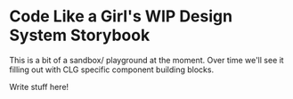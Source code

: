 
<Meta title="Introduction" />

# Code Like a Girl's WIP Design System Storybook

This is a bit of a sandbox/ playground at the moment. Over time we'll see it filling out with CLG specific component building blocks.

Write stuff here!
